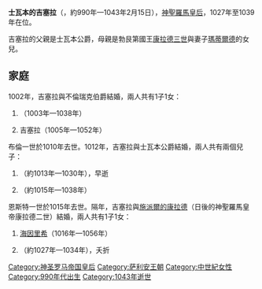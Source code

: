{{Unreferenced|time=2020-09-27T04:38:40+00:00}}
{{Infobox royalty|consort=yes
| name         = 士瓦本的吉塞拉
| image        = Gisela von Schwaben, Echternacher Perikopenbuch.JPG
| succession   = 神聖羅馬皇后
| reign        = 1027年 — 1039年
| coronation   = 1027年3月26日
| birth_date   = 約990年
| death_date   = {{death date|1043|2|15|df=y}}
| death_place  = [[戈斯拉爾|戈斯拉爾]]
| burial_place = [[施派爾主教座堂|施派爾主教座堂]]
| father       = [[士瓦本公爵赫爾曼二世|士瓦本公爵赫爾曼二世]]
| mother       = [[勃艮第的格貝爾加|勃艮第的格貝爾加]]
}}
'''士瓦本的吉塞拉'''（{{lang-de|Gisela von Schwaben}}，約990年—1043年2月15日），[[神聖羅馬皇后|神聖羅馬皇后]]，1027年至1039年在位。

吉塞拉的父親是士瓦本公爵{{le|赫爾曼二世|Herman II, Duke of Swabia}}，母親是勃艮第國王[[康拉德三世_(勃艮第)|康拉德三世]]與妻子[[法蘭西的瑪蒂爾德|瑪蒂爾德]]的女兒。

== 家庭 ==
1002年，吉塞拉與不倫瑞克伯爵{{le|布倫一世|Brun I, Count of Brunswick}}結婚，兩人共有1子1女：
# {{le|弗里斯蘭的魯道夫|Liudolf, Margrave of Frisia|魯道夫}}（1003年—1038年）
# 吉塞拉（1005年—1052年）

布倫一世於1010年去世。1012年，吉塞拉與士瓦本公爵{{le|恩斯特一世 (士瓦本)|Ernest I, Duke of Swabia|恩斯特一世}}結婚，兩人共有兩個兒子：
# {{le|恩斯特二世 (士瓦本)|Ernest II, Duke of Swabia|恩斯特}}（約1013年—1030年），早逝
# {{le|赫爾曼四世 (士瓦本)|Herman IV, Duke of Swabia|赫爾曼}}（約1015年—1038年）

恩斯特一世於1015年去世。隔年，吉塞拉與[[康拉德二世_(神聖羅馬帝國)|施派爾的康拉德]]（日後的神聖羅馬皇帝康拉德二世）結婚，兩人共有1子1女：
# [[亨利三世_(神聖羅馬帝國)|海因里希]]（1016年—1056年）
# {{le|法蘭克尼亞的瑪蒂爾德|Matilda of Franconia|瑪蒂爾德}}（約1027年—1034年），夭折

[[Category:神圣罗马帝国皇后|Category:神圣罗马帝国皇后]]
[[Category:萨利安王朝|Category:萨利安王朝]]
[[Category:中世紀女性|Category:中世紀女性]]
[[Category:990年代出生|Category:990年代出生]]
[[Category:1043年逝世|Category:1043年逝世]]